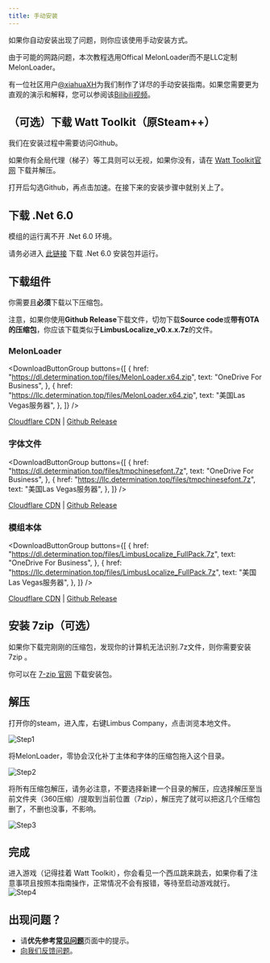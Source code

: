 ```yaml
---
title: 手动安装
---
```



如果你自动安装出现了问题，则你应该使用手动安装方式。

由于可能的网路问题，本次教程选用Offical MelonLoader而不是LLC定制 MelonLoader。

有一位社区用户[@xiahuaXH](https://space.bilibili.com/40199664)为我们制作了详尽的手动安装指南。如果您需要更为直观的演示和解释，您可以参阅该[Bilibili视频](https://www.bilibili.com/video/BV19j411d7nx)。

## （可选）下载 Watt Toolkit（原Steam++）

我们在安装过程中需要访问Github。

如果你有全局代理（梯子）等工具则可以无视，如果你没有，请在 [Watt Toolkit官网](https://steampp.net/) 下载并解压。

打开后勾选Github，再点击加速。在接下来的安装步骤中就别关上了。

## 下载 .Net 6.0

模组的运行离不开 .Net 6.0 环境。

请务必进入 [此链接](https://download.visualstudio.microsoft.com/download/pr/4a725ea4-cd2c-4383-9b63-263156d5f042/d973777b32563272b85617105a06d272/dotnet-sdk-6.0.406-win-x64.exe) 下载 .Net 6.0 安装包并运行。

## 下载组件

你需要且**必须**下载以下压缩包。

注意，如果你使用**Github Release**下载文件，切勿下载**Source code**或**带有OTA的压缩包**，你应该下载类似于**LimbusLocalize_v0.x.x.7z**的文件。

### MelonLoader

<DownloadButtonGroup
  buttons={[
    {
      href: "https://dl.determination.top/files/MelonLoader.x64.zip",
      text: "OneDrive For Business",
    },
    {
      href: "https://llc.determination.top/files/MelonLoader.x64.zip",
      text: "美国Las Vegas服务器",
    },
  ]}
/>

[Cloudflare CDN](https://limbus.determination.top/files/MelonLoader.x64.zip) | [Github Release](https://github.com/LavaGang/MelonLoader/releases/latest)

### 字体文件

<DownloadButtonGroup
  buttons={[
    {
      href: "https://dl.determination.top/files/tmpchinesefont.7z",
      text: "OneDrive For Business",
    },
    {
      href: "https://llc.determination.top/files/tmpchinesefont.7z",
      text: "美国Las Vegas服务器",
    },
  ]}
/>

[Cloudflare CDN](https://limbus.determination.top/files/tmpchinesefont.7z) | [Github Release](https://github.com/LocalizeLimbusCompany/LLC_ChineseFontAsset/releases/latest)

### 模组本体

<DownloadButtonGroup
  buttons={[
    {
      href: "https://dl.determination.top/files/LimbusLocalize_FullPack.7z",
      text: "OneDrive For Business",
    },
    {
      href: "https://llc.determination.top/files/LimbusLocalize_FullPack.7z",
      text: "美国Las Vegas服务器",
    },
  ]}
/>

[Cloudflare CDN](https://limbus.determination.top/files/LimbusLocalize_FullPack.7z) | [Github Release](https://github.com/LocalizeLimbusCompany/LocalizeLimbusCompany/releases/latest)

## 安装 7zip（可选）

如果你下载完刚刚的压缩包，发现你的计算机无法识别.7z文件，则你需要安装7zip 。

你可以在 [7-zip 官网](https://7-zip.org/a/7z2301-x64.exe) 下载安装包。

## 解压

打开你的steam，进入库，右键Limbus Company，点击浏览本地文件。

![Step1](/img/page/install-step1.webp)

将MelonLoader，零协会汉化补丁主体和字体的压缩包拖入这个目录。

![Step2](/img/page/install-step2.webp)

将所有压缩包解压，请务必注意，不要选择新建一个目录的解压，应选择解压至当前文件夹（360压缩）/提取到当前位置（7zip），解压完了就可以把这几个压缩包删了，不删也没事，不影响。

![Step3](/img/page/install-step3.webp)

## 完成

进入游戏（记得挂着 Watt Toolkit），你会看见一个西瓜跳来跳去，如果你看了注意事项且按照本指南操作，正常情况不会有报错，等待至启动游戏就行。
![Step4](/img/page/install-step4.webp)

## 出现问题？

- 请**优先参考**[**常见问题**](https://www.zeroasso.top/docs/question)页面中的提示。
- [向我们反馈问题](/docs/callus)。
